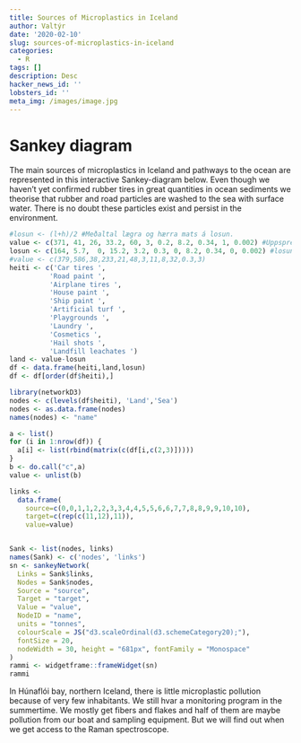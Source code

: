 ```yaml
---
title: Sources of Microplastics in Iceland
author: Valtýr
date: '2020-02-10'
slug: sources-of-microplastics-in-iceland
categories:
  - R
tags: []
description: Desc
hacker_news_id: ''
lobsters_id: ''
meta_img: /images/image.jpg
---
```


# Sankey diagram

The main sources of microplastics in Iceland and pathways to the ocean are represented in this interactive Sankey-diagram below. Even though we haven't yet confirmed rubber tires in great quantities in ocean sediments we theorise that rubber and road particles are washed to the sea with surface water. There is no doubt these particles exist and persist in the environment.

```r
#losun <- (l+h)/2 #Meðaltal lægra og hærra mats á losun.
value <- c(371, 41, 26, 33.2, 60, 3, 0.2, 8.2, 0.34, 1, 0.002) #Uppspretta lægra mat
losun <- c(164, 5.7,  0, 15.2, 3.2, 0.3, 0, 8.2, 0.34, 0, 0.002) #losun lægra mat
#value <- c(379,586,38,233,21,48,3,11,8,32,0.3,3)
heiti <- c('Car tires ',
          'Road paint ',
          'Airplane tires ',
          'House paint ',
          'Ship paint ',
          'Artificial turf ',
          'Playgrounds ',
          'Laundry ',
          'Cosmetics ',
          'Hail shots ',
          'Landfill leachates ')
land <- value-losun
df <- data.frame(heiti,land,losun)
df <- df[order(df$heiti),]

library(networkD3)
nodes <- c(levels(df$heiti), 'Land','Sea')
nodes <- as.data.frame(nodes)
names(nodes) <- "name"

a <- list()
for (i in 1:nrow(df)) {
  a[i] <- list(rbind(matrix(c(df[i,c(2,3)]))))
}
b <- do.call("c",a)
value <- unlist(b)

links <- 
  data.frame(
    source=c(0,0,1,1,2,2,3,3,4,4,5,5,6,6,7,7,8,8,9,9,10,10),
    target=c(rep(c(11,12),11)),
    value=value)


Sank <- list(nodes, links)
names(Sank) <- c('nodes', 'links')
sn <- sankeyNetwork(
  Links = Sank$links,
  Nodes = Sank$nodes,
  Source = "source",
  Target = "target",
  Value = "value",
  NodeID = "name",
  units = "tonnes",
  colourScale = JS("d3.scaleOrdinal(d3.schemeCategory20);"),
  fontSize = 20,
  nodeWidth = 30, height = "681px", fontFamily = "Monospace"
)
rammi <- widgetframe::frameWidget(sn)
rammi

```

In Húnaflói bay, northern Iceland, there is little microplastic pollution because of very few inhabitants. We still hvar a monitoring program in the summertime. We mostly get fibers and flakes and half of them are maybe pollution from our boat and sampling equipment. But we will find out when we get access to the Raman spectroscope.
